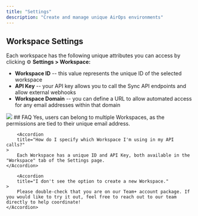 ```yaml
---
title: "Settings"
description: "Create and manage unique AirOps environments"
---
```

## Workspace Settings

Each workspace has the following unique attributes you can access by clicking ⚙️ **Settings > Workspace:**

- **Workspace ID** -- this value represents the unique ID of the selected workspace
- **API Key** -- your API key allows you to call the Sync API endpoints and allow external webhooks
- **Workspace Domain** -- you can define a URL to allow automated access for any email addresses within that domain
<Frame>
<img src="/images/workspace-settings.avif"/>
</Frame>
## FAQ
<AccordionGroup>
    <Accordion
        title="Can a user belong to multiple Workspaces?"
    >
        Yes, users can belong to multiple Workspaces, as the permissions are tied to their unique email address.
    </Accordion>

        <Accordion
        title="How do I specify which Workspace I'm using in my API calls?"
    >
        Each Workspace has a unique ID and API Key, both available in the "Workspace" tab of the Settings page.
    </Accordion>

        <Accordion
        title="I don't see the option to create a new Workspace."
    >
        Please double-check that you are on our Team+ account package. If you would like to try it out, feel free to reach out to our team directly to help coordinate!
    </Accordion>
</AccordionGroup>
